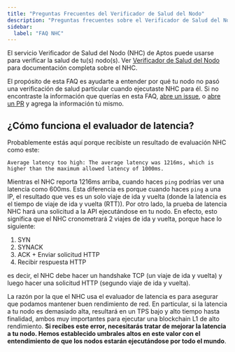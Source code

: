 ```yaml
---
title: "Preguntas Frecuentes del Verificador de Salud del Nodo"
description: "Preguntas frecuentes sobre el Verificador de Salud del Nodo de Aptos incluyendo solución de problemas de fallas de evaluación y comprensión de pruebas de latencia."
sidebar:
  label: "FAQ NHC"
---
```


El servicio Verificador de Salud del Nodo (NHC) de Aptos puede usarse para verificar la salud de tu(s) nodo(s). Ver [Verificador de Salud del Nodo](/es/network/nodes/measure/node-health-checker) para documentación completa sobre el NHC.

El propósito de esta FAQ es ayudarte a entender por qué tu nodo no pasó una verificación de salud particular cuando ejecutaste NHC para él. Si no encontraste la información que querías en esta FAQ, [abre un issue](https://github.com/aptos-labs/aptos-core/issues/new/choose), o [abre un PR](https://github.com/aptos-labs/aptos-core/pulls) y agrega la información tú mismo.

## ¿Cómo funciona el evaluador de latencia?

Probablemente estás aquí porque recibiste un resultado de evaluación NHC como este:

```shellscript filename="Terminal"
Average latency too high: The average latency was 1216ms, which is higher than the maximum allowed latency of 1000ms.
```

Mientras el NHC reporta 1216ms arriba, cuando haces `ping` podrías ver una latencia como 600ms. Esta diferencia es porque cuando haces `ping` a una IP, el resultado que ves es un solo viaje de ida y vuelta (donde la latencia es el tiempo de viaje de ida y vuelta (RTT)). Por otro lado, la prueba de latencia NHC hará una solicitud a la API ejecutándose en tu nodo. En efecto, esto significa que el NHC cronometrará 2 viajes de ida y vuelta, porque hace lo siguiente:

1. SYN
2. SYNACK
3. ACK + Enviar solicitud HTTP
4. Recibir respuesta HTTP

es decir, el NHC debe hacer un handshake TCP (un viaje de ida y vuelta) y luego hacer una solicitud HTTP (segundo viaje de ida y vuelta).

La razón por la que el NHC usa el evaluador de latencia es para asegurar que podamos mantener buen rendimiento de red. En particular, si la latencia a tu nodo es demasiado alta, resultará en un TPS bajo y alto tiempo hasta finalidad, ambos muy importantes para ejecutar una blockchain L1 de alto rendimiento. **Si recibes este error, necesitarás tratar de mejorar la latencia a tu nodo. Hemos establecido umbrales altos en este valor con el entendimiento de que los nodos estarán ejecutándose por todo el mundo**.
